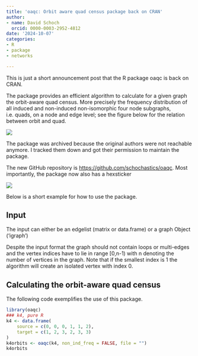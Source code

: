 ```yaml
---
title: 'oaqc: Orbit aware quad census package back on CRAN'
author:
- name: David Schoch
  orcid: 0000-0003-2952-4812
date: '2024-10-07'
categories:
- R
- package
- networks

---
```


This is just a short announcement post that the R package oaqc is back on CRAN.

The package provides an efficient algorithm to calculate for a given graph the orbit-aware quad census. More precisely the frequency distribution of all induced and non-induced non-isomorphic four node subgraphs, i.e. quads, on a node and edge level; see the figure below for the relation between orbit and quad.

![](quad_census.svg){fig-align="center"}

The package was archived because the original authors were not reachable anymore. I tracked them down and got their permission to maintain the package.

The new GitHub repository is <https://github.com/schochastics/oaqc>. Most importantly, the package now also has a hexsticker

![](logo.png){fig-align="center"}

Below is a short example for how to use the package.

## Input

The input can either be an edgelist (matrix or data.frame) or a graph Object ('igraph')

Despite the input format the graph should not contain loops 
or multi-edges and the vertex indices have to lie in range 
[0,n-1) with n denoting the number of vertices in the graph. 
Note that if the smallest index is 1 the algorithm will create
an isolated vertex with index 0.

## Calculating the orbit-aware quad census

The following code exemplifies the use of this package.

```r
library(oaqc)
### k4, pure R
k4 <- data.frame(
    source = c(0, 0, 0, 1, 1, 2),
    target = c(1, 2, 3, 2, 3, 3)
)
k4orbits <- oaqc(k4, non_ind_freq = FALSE, file = "")
k4orbits
```
